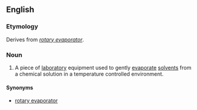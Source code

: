 ==English==

===Etymology===
Derives from ''[[rotary evaporator]]''.

===Noun===
{{en-noun}}

# {{label|en|chemistry|biochemistry}} A piece of [[laboratory]] equipment used to gently [[evaporate]] [[solvents]] from a chemical solution in a temperature controlled environment.

====Synonyms====
* [[rotary evaporator]]